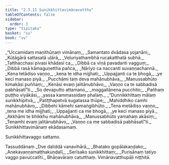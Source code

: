 ```yaml
---
title: "2.3.11 Sunikkhittavimānavatthu"
tableOfContents: false
sidebar:
  order: 3
type: "tipitaka"
basket: "su"
book: "vv"
---
```



<DynamicBreadcrumb />

<Division number="1282" book="vv">

<Paragraph number="1136" type="verses" book="vv">
_“Uccamidaṃ maṇithūṇaṃ vimānaṃ,_  
_Samantato dvādasa yojanāni;_  
_Kūṭāgārā sattasatā uḷārā,_  
_Veḷuriyathambhā rucakatthatā subhā._  

</Paragraph>

</Division>
<Division number="1283" book="vv">

<Paragraph number="1137" type="verses" book="vv">
_Tatthacchasi pivasi khādasi ca,_  
_Dibbā ca vīṇā pavadanti vagguṃ;_  
_Dibbā rasā kāmaguṇettha pañca,_  
_Nāriyo ca naccanti suvaṇṇachannā._  

</Paragraph>

</Division>
<Division number="1284" book="vv">

<Paragraph number="1138" type="verses" book="vv">
_Kena tetādiso vaṇṇo,_  
_kena te idha mijjhati;_  
_Uppajjanti ca te bhogā,_  
_ye keci manaso piyā._  

</Paragraph>

</Division>
<Division number="1285" book="vv">

<Paragraph number="1139" type="verses" book="vv">
_Pucchāmi taṃ deva mahānubhāva,_  
_Manussabhūto kimakāsi puññaṃ;_  
_Kenāsi evaṃ jalitānubhāvo,_  
_Vaṇṇo ca te sabbadisā pabhāsatī”ti._  

</Paragraph>

</Division>
<Division number="1286" book="vv">

<Paragraph number="1140" type="verses" book="vv">
_So devaputto attamano,_  
_moggallānena pucchito;_  
_Pañhaṃ puṭṭho viyākāsi,_  
_yassa kammassidaṃ phalaṃ._  

</Paragraph>

</Division>
<Division number="1287" book="vv">

<Paragraph number="1141" type="verses" book="vv">
_“Dunnikkhittaṃ mālaṃ sunikkhipitvā,_  
_Patiṭṭhapetvā sugatassa thūpe;_  
_Mahiddhiko camhi mahānubhāvo,_  
_Dibbehi kāmehi samaṅgibhūto._  

</Paragraph>

</Division>
<Division number="1288" book="vv">

<Paragraph number="1142" type="verses" book="vv">
_Tena metādiso vaṇṇo,_  
_tena me idha mijjhati;_  
_Uppajjanti ca me bhogā,_  
_ye keci manaso piyā._  

</Paragraph>

</Division>
<Division number="1289" book="vv">

<Paragraph number="1143" type="verses" book="vv">
_Akkhāmi te bhikkhu mahānubhāva,_  
_Manussabhūto yamahaṃ akāsiṃ;_  
_Tenamhi evaṃ jalitānubhāvo,_  
_Vaṇṇo ca me sabbadisā pabhāsatī”ti._  


</Paragraph>
</Division>

<Paragraph number="1144" type="center" book="vv">
Sunikkhittavimānaṃ ekādasamaṃ.

  
Sunikkhittavaggo sattamo.



</Paragraph>

<Paragraph number="1145" type="center" book="vv">
Tassuddānaṃ


</Paragraph>

<Paragraph number="1146" type="verses" book="vv">
_Dve daliddā vanavihārā,_  
_Bhatako gopālakaṇḍako;_  
_Anekavaṇṇamaṭṭhakuṇḍalī,_  
_Serīsako sunikkhittaṃ;_  
_Purisānaṃ tatiyo vaggo pavuccatīti._  


</Paragraph>

<Paragraph number="1147" type="center" book="vv">
Bhāṇavāraṃ catutthaṃ.



</Paragraph>

<Paragraph number="1148" type="center" book="vv">
Vimānavatthupāḷi niṭṭhitā.
</Paragraph>